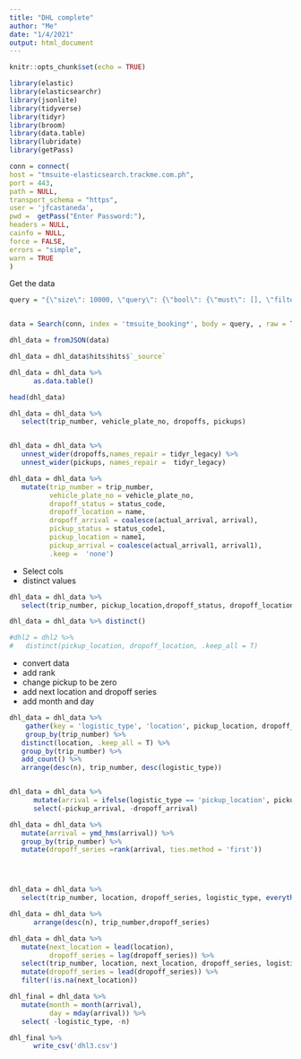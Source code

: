 ```yaml
---
title: "DHL complete"
author: "Me"
date: "1/4/2021"
output: html_document
---
```


```r
knitr::opts_chunk$set(echo = TRUE)
```

```r
library(elastic)
library(elasticsearchr)
library(jsonlite)
library(tidyverse)
library(tidyr)
library(broom)
library(data.table)
library(lubridate)
library(getPass)

conn = connect(
host = "tmsuite-elasticsearch.trackme.com.ph",
port = 443,
path = NULL,
transport_schema = "https",
user = 'jfcastaneda',
pwd =  getPass("Enter Password:"),
headers = NULL,
cainfo = NULL,
force = FALSE,
errors = "simple",
warn = TRUE
)
```

Get the data

```r
query = "{\"size\": 10000, \"query\": {\"bool\": {\"must\": [], \"filter\": [{\"bool\": {\"filter\": [{\"nested\": {\"path\": \"pickups\", \"query\": {\"bool\": {\"should\": [{\"exists\": {\"field\": \"pickups.actual_arrival\"}}], \"minimum_should_match\": 1}}, \"score_mode\": \"none\"}}, {\"nested\": {\"path\": \"dropoffs\", \"query\": {\"bool\": {\"should\": [{\"exists\": {\"field\": \"dropoffs.actual_arrival\"}}], \"minimum_should_match\": 1}}, \"score_mode\": \"none\"}}]}}, {\"match_phrase\": {\"group_names\": \"DHL\"}}, {\"range\": {\"created\": {\"gte\": \"2020-10-06T07:49:08.842Z\", \"lte\": \"2021-01-04T07:49:08.842Z\", \"format\": \"strict_date_optional_time\"}}}], \"should\": [], \"must_not\": []}}}"


data = Search(conn, index = 'tmsuite_booking*', body = query, , raw = TRUE)

dhl_data = fromJSON(data)

dhl_data = dhl_data$hits$hits$`_source`

dhl_data = dhl_data %>%
      as.data.table()

head(dhl_data)
```

```r
dhl_data = dhl_data %>%
   select(trip_number, vehicle_plate_no, dropoffs, pickups)


dhl_data = dhl_data %>%
   unnest_wider(dropoffs,names_repair = tidyr_legacy) %>%
   unnest_wider(pickups, names_repair =  tidyr_legacy)

dhl_data = dhl_data %>%
   mutate(trip_number = trip_number, 
          vehicle_plate_no = vehicle_plate_no, 
          dropoff_status = status_code,
          dropoff_location = name,
          dropoff_arrival = coalesce(actual_arrival, arrival),
          pickup_status = status_code1,
          pickup_location = name1,
          pickup_arrival = coalesce(actual_arrival1, arrival1),
          .keep =  'none')

```




- Select cols
- distinct values
```r

dhl_data = dhl_data %>%
   select(trip_number, pickup_location,dropoff_status, dropoff_location , pickup_arrival, dropoff_arrival, vehicle_plate_no)

dhl_data = dhl_data %>% distinct()

#dhl2 = dhl2 %>%
#   distinct(pickup_location, dropoff_location, .keep_all = T)
```

- convert data
- add rank
- change pickup to be zero
- add next location and dropoff series
- add month and day

```r

dhl_data = dhl_data %>%
    gather(key = 'logistic_type', 'location', pickup_location, dropoff_location) %>%
    group_by(trip_number) %>%
   distinct(location, .keep_all = T) %>%
   group_by(trip_number) %>%
   add_count() %>%
   arrange(desc(n), trip_number, desc(logistic_type))


dhl_data = dhl_data %>%
      mutate(arrival = ifelse(logistic_type == 'pickup_location', pickup_arrival, dropoff_arrival)) %>%
      select(-pickup_arrival, -dropoff_arrival)

dhl_data = dhl_data %>% 
   mutate(arrival = ymd_hms(arrival)) %>%
   group_by(trip_number) %>%
   mutate(dropoff_series =rank(arrival, ties.method = 'first'))




dhl_data = dhl_data %>%
   select(trip_number, location, dropoff_series, logistic_type, everything())

dhl_data = dhl_data %>%
      arrange(desc(n), trip_number,dropoff_series)

dhl_data = dhl_data %>%
   mutate(next_location = lead(location),
          dropoff_series = lag(dropoff_series)) %>%
   select(trip_number, location, next_location, dropoff_series, logistic_type, arrival, everything()) %>%
   mutate(dropoff_series = lead(dropoff_series)) %>%
   filter(!is.na(next_location))

dhl_final = dhl_data %>%
   mutate(month = month(arrival),
          day = mday(arrival)) %>%
   select( -logistic_type, -n)

dhl_final %>%
      write_csv('dhl3.csv')
```












